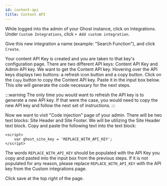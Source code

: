 ```yaml
---
id: content-api
title: Content API
---
```


While logged into the admin of your Ghost instance, click on Integrations. Under `Custom Integrations`, click `+ Add custom integration`.

Give this new integration a name (example: "Search Function"), and click `Create`.

Your content API Key is created and you are taken to that key's configuration page. There are two different API keys: Content API Key and Admin API key. We want to get the Content API key. Hovering over the API keys displays two buttons: a refresh icon button and a copy button. Click on the `Copy` button to copy the Content API key. Paste it in the input box below. This site will generate the code necessary for the next steps.

:::warning
The only time you would want to refresh the API key is to generate a new API key. If that were the case, you would need to copy the new API key and follow the next set of instructions.
:::

Now we want to visit "Code injection" page of your admin. There will be two text blocks: Site Header and Site Footer. We will be utilizing the Site Header text block. Copy and paste the following text into the text block:

```
<script>
    var ghost_site_key = 'REPLACE_WITH_API_KEY';
</script>
```

The words `REPLACE_WITH_API_KEY` should be populated with the API Key you copy and pasted into the input box from the previous steps. If it is not populated for any reason, please replace `REPLACE_WITH_API_KEY` with the API key from the Custom integrations page.

Click save at the top right of the page.